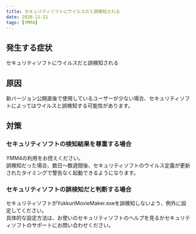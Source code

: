 ```yaml
---
title: セキュリティソフトにウイルスだと誤検知される
date: 2020-12-21
tags: [YMM4]
---
```

## 発生する症状
セキュリティソフトにウイルスだと誤検知される

## 原因
新バージョン公開直後で使用しているユーザーが少ない場合、セキュリティソフトによってはウイルスと誤検知する可能性があります。

## 対策
### セキュリティソフトの検知結果を尊重する場合
YMM4の利用をお控えください。  
誤検知だった場合、数日～数週間後、セキュリティソフトのウイルス定義が更新されたタイミングで警告なく起動できるようになります。

### セキュリティソフトの誤検知だと判断する場合
セキュリティソフトがYukkuriMovieMaker.exeを誤検知しないよう、例外に設定してください。  
具体的な設定方法は、お使いのセキュリティソフトのヘルプを見るかセキュリティソフトのサポートにお問い合わせください。
